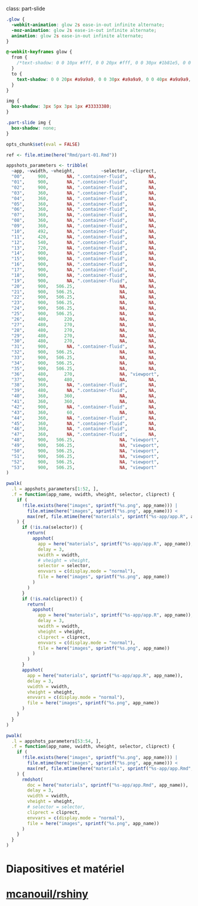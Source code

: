 class: part-slide

```css
.glow {
  -webkit-animation: glow 2s ease-in-out infinite alternate;
  -moz-animation: glow 2s ease-in-out infinite alternate;
  animation: glow 2s ease-in-out infinite alternate;
}

@-webkit-keyframes glow {
  from {
    /*text-shadow: 0 0 10px #fff, 0 0 20px #fff, 0 0 30px #1b81e5, 0 0 40px #1b81e5, 0 0 50px #1b81e5, 0 0 60px #1b81e5, 0 0 70px #1b81e5;*/
  }
  to {
    text-shadow: 0 0 20px #a9a9a9, 0 0 30px #a9a9a9, 0 0 40px #a9a9a9, 0 0 50px #a9a9a9;
  }
}

img {
  box-shadow: 3px 5px 3px 1px #33333380;
}

.part-slide img {
  box-shadow: none;
}
```

```r
opts_chunk$set(eval = FALSE)

ref <- file.mtime(here("Rmd/part-01.Rmd"))

appshots_parameters <- tribble(
  ~app, ~vwidth, ~vheight,          ~selector, ~cliprect,
  "00",     900,       NA, ".container-fluid",        NA,
  "01",     900,       NA, ".container-fluid",        NA,
  "02",     900,       NA, ".container-fluid",        NA,
  "03",     360,       NA, ".container-fluid",        NA,
  "04",     360,       NA, ".container-fluid",        NA,
  "05",     360,       NA, ".container-fluid",        NA,
  "06",     360,       NA, ".container-fluid",        NA,
  "07",     360,       NA, ".container-fluid",        NA,
  "08",     360,       NA, ".container-fluid",        NA,
  "09",     360,       NA, ".container-fluid",        NA,
  "10",     492,       NA, ".container-fluid",        NA,
  "11",     420,       NA, ".container-fluid",        NA,
  "12",     540,       NA, ".container-fluid",        NA,
  "13",     720,       NA, ".container-fluid",        NA,
  "14",     900,       NA, ".container-fluid",        NA,
  "15",     900,       NA, ".container-fluid",        NA,
  "16",     900,       NA, ".container-fluid",        NA,
  "17",     900,       NA, ".container-fluid",        NA,
  "18",     900,       NA, ".container-fluid",        NA,
  "19",     900,       NA, ".container-fluid",        NA,
  "20",     900,   506.25,                 NA,        NA,
  "21",     900,   506.25,                 NA,        NA,
  "22",     900,   506.25,                 NA,        NA,
  "23",     900,   506.25,                 NA,        NA,
  "24",     900,   506.25,                 NA,        NA,
  "25",     900,   506.25,                 NA,        NA,
  "26",     480,      220,                 NA,        NA,
  "27",     480,      270,                 NA,        NA,
  "28",     480,      270,                 NA,        NA,
  "29",     480,      270,                 NA,        NA,
  "30",     480,      270,                 NA,        NA,
  "31",     900,       NA, ".container-fluid",        NA,
  "32",     900,   506.25,                 NA,        NA,
  "33",     900,   506.25,                 NA,        NA,
  "34",     900,   506.25,                 NA,        NA,
  "35",     900,   506.25,                 NA,        NA,
  "36",     480,      270,                 NA, "viewport",
  "37",     900,      480,                 NA,        NA,
  "38",     360,       NA, ".container-fluid",        NA,
  "39",     480,       NA, ".container-fluid",        NA,
  "40",     360,      360,                 NA,        NA,
  "41",     360,      360,                 NA,        NA,
  "42",     900,       NA, ".container-fluid",        NA,
  "43",     360,       60,                 NA,        NA,
  "44",     360,       NA, ".container-fluid",        NA,
  "45",     360,       NA, ".container-fluid",        NA,
  "46",     360,       NA, ".container-fluid",        NA,
  "47",     360,       NA, ".container-fluid",        NA,
  "48",     900,   506.25,                 NA, "viewport",
  "49",     900,   506.25,                 NA, "viewport",
  "50",     900,   506.25,                 NA, "viewport",
  "51",     900,   506.25,                 NA, "viewport",
  "52",     900,   506.25,                 NA, "viewport",
  "53",     900,   506.25,                 NA, "viewport"
)

pwalk(
  .l = appshots_parameters[1:52, ], 
  .f = function(app_name, vwidth, vheight, selector, cliprect) {
    if (
      !file.exists(here("images", sprintf("%s.png", app_name))) | 
        file.mtime(here("images", sprintf("%s.png", app_name))) < 
        max(ref, file.mtime(here("materials", sprintf("%s-app/app.R", app_name))))
    ) {
      if (!is.na(selector)) {
        return(
          appshot(
            app = here("materials", sprintf("%s-app/app.R", app_name)), 
            delay = 3,
            vwidth = vwidth,
            # vheight = vheight,
            selector = selector,
            envvars = c(display.mode = "normal"),
            file = here("images", sprintf("%s.png", app_name))
          )
        )
      }
      if (!is.na(cliprect)) {
        return(
          appshot(
            app = here("materials", sprintf("%s-app/app.R", app_name)), 
            delay = 3,
            vwidth = vwidth,
            vheight = vheight,
            cliprect = cliprect,
            envvars = c(display.mode = "normal"),
            file = here("images", sprintf("%s.png", app_name))
          )
        )
      }
      appshot(
        app = here("materials", sprintf("%s-app/app.R", app_name)), 
        delay = 3,
        vwidth = vwidth,
        vheight = vheight,
        envvars = c(display.mode = "normal"),
        file = here("images", sprintf("%s.png", app_name))
      )
    }
  }
)

pwalk(
  .l = appshots_parameters[53:54, ],
  .f = function(app_name, vwidth, vheight, selector, cliprect) {
    if (
      !file.exists(here("images", sprintf("%s.png", app_name))) |
        file.mtime(here("images", sprintf("%s.png", app_name))) <
        max(ref, file.mtime(here("materials", sprintf("%s-app/app.Rmd", app_name))))
    ) {
      rmdshot(
        doc = here("materials", sprintf("%s-app/app.Rmd", app_name)),
        delay = 3,
        vwidth = vwidth,
        vheight = vheight,
        # selector = selector,
        cliprect = cliprect,
        envvars = c(display.mode = "normal"),
        file = here("images", sprintf("%s.png", app_name))
      )
    }
  }
)
```

# Diapositives et matériel<br>[<i class="fab fa-github" style="font-size: 250px;"></i><br>mcanouil/rshiny](https://github.com/mcanouil/rshiny/)
